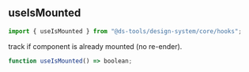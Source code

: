 
<Meta title="Design System/Core/Hooks/useIsMounted" />

## useIsMounted

```js
import { useIsMounted } from "@ds-tools/design-system/core/hooks";
```

track if component is already mounted (no re-ender).

```js
function useIsMounted() => boolean;
```
